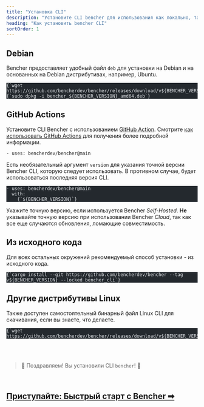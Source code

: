 ```yaml
---
title: "Установка CLI"
description: "Установите CLI bencher для использования как локально, так и в непрерывном бенчмаркинге"
heading: "Как установить bencher CLI"
sortOrder: 1
---
```



## Debian

Bencher предоставляет удобный файл `deb` для установки на Debian
и на основанных на Debian дистрибутивах, например, Ubuntu.

<pre class="astro-code github-dark" style="background-color: rgb(36, 41, 46); overflow-x: auto;" tabindex="0" data-darkreader-inline-bgcolor=""><code><span class="line"><span style="color: rgb(225, 228, 232);" data-darkreader-inline-color="">{`wget https://github.com/bencherdev/bencher/releases/download/v${BENCHER_VERSION}/bencher_${BENCHER_VERSION}_amd64.deb`}</span></span>
<span class="line"><span style="color: rgb(225, 228, 232);" data-darkreader-inline-color="">{`sudo dpkg -i bencher_${BENCHER_VERSION}_amd64.deb`}</span></span></code></pre>

## GitHub Actions

Установите CLI Bencher с использованием [GitHub Action](https://github.com/marketplace/actions/bencher-cli).
Смотрите [как использовать GitHub Actions](/docs/ru/how-to/github-actions/) для получения более подробной информации.

```
- uses: bencherdev/bencher@main
```

Есть необязательный аргумент `version` для указания точной версии Bencher CLI, которую следует использовать.
В противном случае, будет использоваться последняя версия CLI.

<pre class="astro-code github-dark" style="background-color: rgb(36, 41, 46); overflow-x: auto;" tabindex="0" data-darkreader-inline-bgcolor=""><code><span class="line"><span style="color: rgb(225, 228, 232);" data-darkreader-inline-color="">- uses: bencherdev/bencher@main</span></span>
<span class="line"><span style="color: rgb(225, 228, 232);" data-darkreader-inline-color="">  with:</span></span>
<span class="line"><span style="color: rgb(225, 228, 232);" data-darkreader-inline-color="">    {`${BENCHER_VERSION}`}</span></span></code></pre>

Укажите точную версию, если используется Bencher *Self-Hosted*.
__Не__ указывайте точную версию при использовании Bencher *Cloud*, так как все еще случаются обновления, ломающие совместимость.

## Из исходного кода

Для всех остальных окружений рекомендуемый способ установки - из исходного кода.

<pre class="astro-code github-dark" style="background-color: rgb(36, 41, 46); overflow-x: auto;" tabindex="0" data-darkreader-inline-bgcolor=""><code><span class="line"><span style="color: rgb(225, 228, 232);" data-darkreader-inline-color="">{`cargo install --git https://github.com/bencherdev/bencher --tag v${BENCHER_VERSION} --locked bencher_cli`}</span></span></code></pre>

## Другие дистрибутивы Linux

Также доступен самостоятельный бинарный файл Linux CLI для скачивания,
если вы знаете, что делаете.

<pre class="astro-code github-dark" style="background-color: rgb(36, 41, 46); overflow-x: auto;" tabindex="0" data-darkreader-inline-bgcolor=""><code><span class="line"><span style="color: rgb(225, 228, 232);" data-darkreader-inline-color="">{`wget https://github.com/bencherdev/bencher/releases/download/v${BENCHER_VERSION}/bencher`}</span></span></code></pre>

<br/>
<br/>

> 🐰 Поздравляем! Вы установили CLI <code>bencher</code>! 🎉

<br/>

<h2><a href="/docs/ru/tutorial/quick-start">Приступайте: Быстрый старт с Bencher ➡</a></h2>